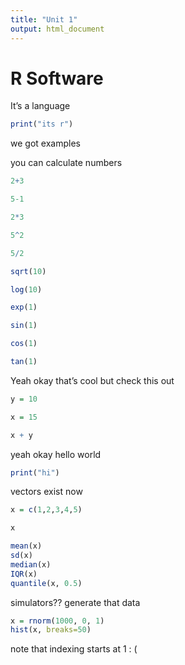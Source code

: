 ---
title: "Unit 1"
output: html_document
---

# R Software
It's a language

```{r}
print("its r")
```

we got examples

you can calculate numbers

```{r}
2+3

5-1

2*3

5^2

5/2

sqrt(10)

log(10)

exp(1)

sin(1)

cos(1)

tan(1)
```

Yeah okay that's cool but check this out

```{r}
y = 10

x = 15

x + y
```
yeah okay hello world

```{r}
print("hi")
```
vectors exist now

```{r}
x = c(1,2,3,4,5)

x

mean(x)
sd(x)
median(x)
IQR(x)
quantile(x, 0.5)
```
simulators?? generate that data

```{r}
x = rnorm(1000, 0, 1)
hist(x, breaks=50)
```

note that indexing starts at 1 : (

